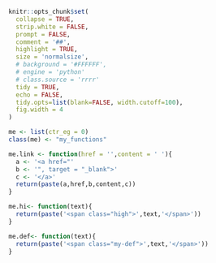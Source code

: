 ```r
knitr::opts_chunk$set(
  collapse = TRUE,
  strip.white = FALSE,
  prompt = FALSE,
  comment = '##',
  highlight = TRUE,
  size = 'normalsize',
  # background = '#FFFFFF',
  # engine = 'python'
  # class.source = 'rrrr'
  tidy = TRUE,
  echo = FALSE,
  tidy.opts=list(blank=FALSE, width.cutoff=100),
  fig.width = 4
)
```

```r
me <- list(ctr_eg = 0)
class(me) <- "my_functions"
```

```r
me.link <- function(href = '',content = ' '){
  a <- '<a href="'
  b <- '", target = "_blank">'
  c <- '</a>'
  return(paste(a,href,b,content,c))
}
```

```r
me.hi<- function(text){
  return(paste('<span class="high">',text,'</span>'))
}
```
```r
me.def<- function(text){
  return(paste('<span class="my-def">',text,'</span>'))
}
```

<!-- %:highlight math part in an equation -->
<!-- \newcommand{\mathHigh}[2][gray!10]{\colorbox{#1}{$\displaystyle#2$}} -->
